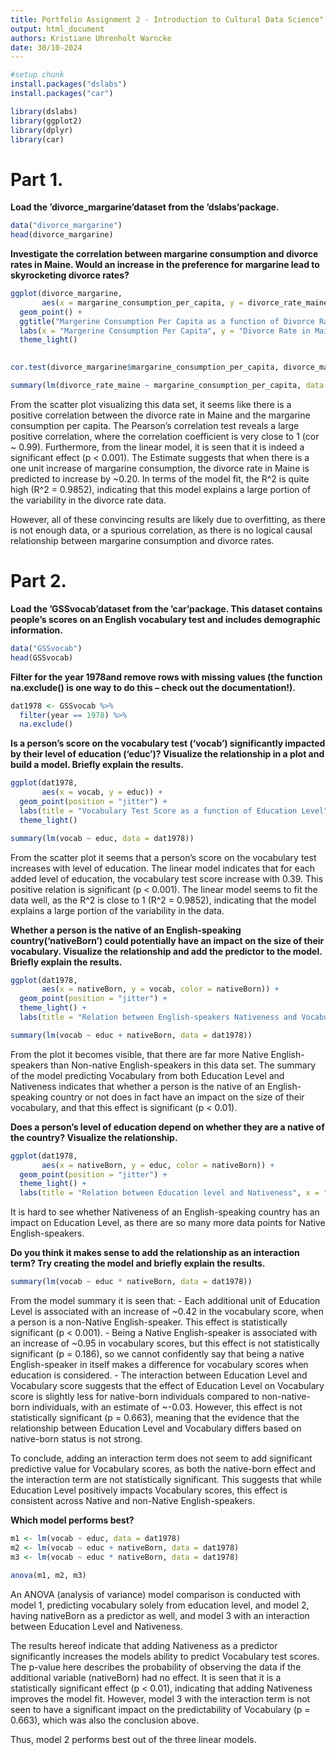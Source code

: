 ```yaml
---
title: Portfolio Assignment 2 - Introduction to Cultural Data Science"
output: html_document
authors: Kristiane Uhrenholt Warncke
date: 30/10-2024
---
```


```r
#setup chunk
install.packages("dslabs")
install.packages("car")

library(dslabs)
library(ggplot2)
library(dplyr)
library(car)

```


# Part 1. 

**Load  the 'divorce_margarine'dataset  from  the 'dslabs'package.**

```r
data("divorce_margarine")
head(divorce_margarine)
```


**Investigate  the  correlation between  margarine  consumption  and  divorce  rates  in  Maine.  Would  an  increase  in  the preference for margarine lead to skyrocketing divorce rates?**

```r
ggplot(divorce_margarine,
       aes(x = margarine_consumption_per_capita, y = divorce_rate_maine)) +
  geom_point() + 
  ggtitle("Margerine Consumption Per Capita as a function of Divorce Rate in Maine") +
  labs(x = "Margerine Consumption Per Capita", y = "Divorce Rate in Maine", caption = "(I didn't know captions were an option! :o)") +
  theme_light()
  

```

```r
cor.test(divorce_margarine$margarine_consumption_per_capita, divorce_margarine$divorce_rate_maine)
```

```r
summary(lm(divorce_rate_maine ~ margarine_consumption_per_capita, data = divorce_margarine))
```

From the scatter plot visualizing this data set, it seems like there is a positive correlation between the divorce rate in Maine and the margarine consumption per capita. 
The Pearson's correlation test reveals a large positive correlation, where the correlation coefficient is very close to 1 (cor ~ 0.99). Furthermore, from the linear model, it is seen that it is indeed a significant effect (p < 0.001). 
The Estimate suggests that when there is a one unit increase of margarine consumption, the divorce rate in Maine is predicted to increase by ~0.20. 
In terms of the model fit, the R^2 is quite high (R^2 = 0.9852), indicating that this model explains a large portion of the variability in the divorce rate data. 

However, all of these convincing results are likely due to overfitting, as there is not enough data, or a spurious correlation, as there is no logical causal relationship between margarine consumption and divorce rates.


# Part 2.

**Load the ‘GSSvocab’dataset from the ‘car’package. This dataset contains people’s scores on an English vocabulary test and includes demographic information.**
```r
data("GSSvocab")
head(GSSvocab)
```

**Filter for the year 1978and remove rows with missing values (the function na.exclude() is one way to do this – check out the documentation!).**

```r
dat1978 <- GSSvocab %>%
  filter(year == 1978) %>%
  na.exclude()
```

**Is a person’s  score on the vocabulary test  (‘vocab’) significantly impacted by their level  of education (‘educ’)? Visualize the relationship in a plot and build a model. Briefly explain the results.**

```r
ggplot(dat1978, 
       aes(x = vocab, y = educ)) +
  geom_point(position = "jitter") +
  labs(title = "Vocabulary Test Score as a function of Education Level", x = "Vocabulary Test Score", y = "Education Level") +
  theme_light()
```

```r
summary(lm(vocab ~ educ, data = dat1978))
```
From the scatter plot it seems that a person’s  score on the vocabulary test increases with level of education. The linear model indicates that for each added level of education, the vocabulary test score increase with 0.39. This positive relation is significant (p < 0.001). The linear model seems to fit the data well, as the R^2 is close to 1 (R^2 = 0.9852), indicating that the model explains a large portion of the variability in the data.


**Whether a person is the native of an English-speaking country(‘nativeBorn’) could potentially have an impact on the size of their vocabulary. Visualize the relationship and add the predictor to the model. Briefly explain the results.**

```r
ggplot(dat1978, 
       aes(x = nativeBorn, y = vocab, color = nativeBorn)) +
  geom_point(position = "jitter") +
  theme_light() +
  labs(title = "Relation between English-speakers Nativeness and Vocabulary test scores", x = "Native of an English-speaking country", y = "Vocabulary Test Score")
```
```r
summary(lm(vocab ~ educ + nativeBorn, data = dat1978))
```

From the plot it becomes visible, that there are far more Native English-speakers than Non-native English-speakers in this data set. 
The summary of the model predicting Vocabulary from both Education Level and Nativeness indicates that whether a person is the native of an English-speaking country or not does in fact have an impact on the size of their vocabulary, and that this effect is significant (p < 0.01).

**Does  a  person’s  level  of  education  depend  on  whether they  are  a  native  of  the  country? Visualize the relationship.** 

```r
ggplot(dat1978, 
       aes(x = nativeBorn, y = educ, color = nativeBorn)) +
  geom_point(position = "jitter") +
  theme_light() +
  labs(title = "Relation between Education level and Nativeness", x = "Native of an English-speaking country", y = "Education Level")
```
It is hard to see whether Nativeness of an English-speaking country has an impact on Education Level, as there are so many more data points for Native English-speakers.


**Do you think it makes sense to add the relationship as an interaction term? Try creating the model and briefly explain the results.**
```r
summary(lm(vocab ~ educ * nativeBorn, data = dat1978))
```

From the model summary it is seen that:
- Each additional unit of Education Level is associated with an increase of ~0.42 in the vocabulary score, when a person is a non-Native English-speaker. This effect is statistically significant (p < 0.001).
- Being a Native English-speaker is associated with an increase of ~0.95 in vocabulary scores, but this effect is not statistically significant (p = 0.186), so we cannot confidently say that being a native English-speaker in itself makes a difference for vocabulary scores when education is considered.
- The interaction between Education Level and Vocabulary score suggests that the effect of Education Level on Vocabulary score is slightly less for native-born individuals compared to non-native-born individuals, with an estimate of ~-0.03. However, this effect is not statistically significant (p = 0.663), meaning that the evidence that the relationship between Education Level and Vocabulary differs based on native-born status is not strong.

To conclude, adding an interaction term does not seem to add significant predictive value for Vocabulary scores, as both the native-born effect and the interaction term are not statistically significant. This suggests that while Education Level positively impacts Vocabulary scores, this effect is consistent across Native and non-Native English-speakers.


**Which model performs best?**
```r
m1 <- lm(vocab ~ educ, data = dat1978)
m2 <- lm(vocab ~ educ + nativeBorn, data = dat1978)
m3 <- lm(vocab ~ educ * nativeBorn, data = dat1978)

anova(m1, m2, m3)
```


An ANOVA (analysis of variance) model comparison is conducted with model 1, predicting vocabulary solely from education level, and model 2, having nativeBorn as a predictor as well, and model 3 with an interaction between Education Level and Nativeness. 

The results hereof indicate that adding Nativeness as a predictor significantly increases the models ability to predict Vocabulary test scores. The p-value here describes the probability of observing the data if the additional variable (nativeBorn) had no effect. It is seen that it is a statistically significant effect (p < 0.01), indicating that adding Nativeness improves the model fit. 
However, model 3 with the interaction term is not seen to have a significant impact on the predictability of Vocabulary (p = 0.663), which was also the conclusion above. 

Thus, model 2 performs best out of the three linear models. 

